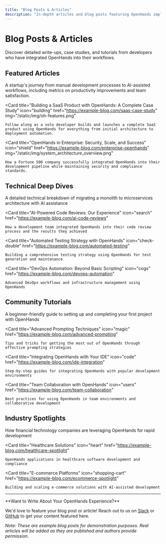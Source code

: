 ```yaml
---
title: "Blog Posts & Articles"
description: "In-depth articles and blog posts featuring OpenHands implementations"
---
```


# Blog Posts & Articles

Discover detailed write-ups, case studies, and tutorials from developers who have integrated OpenHands into their workflows.

## Featured Articles

<CardGroup cols={1}>
  <Card
    title="How OpenHands Transformed Our Development Workflow"
    icon="rocket"
    href="https://example-blog.com/openhands-workflow"
    img="/static/img/screenshot.png"
  >
    A startup's journey from manual development processes to AI-assisted workflows, including metrics on productivity improvements and team satisfaction.
  </Card>

  <Card
    title="Building a SaaS Product with OpenHands: A Complete Case Study"
    icon="building"
    href="https://example-blog.com/saas-case-study"
    img="/static/img/oh-features.png"
  >
    Follow along as a solo developer builds and launches a complete SaaS product using OpenHands for everything from initial architecture to deployment automation.
  </Card>

  <Card
    title="OpenHands in Enterprise: Security, Scale, and Success"
    icon="shield"
    href="https://example-blog.com/enterprise-openhands"
    img="/static/img/system_architecture_overview.png"
  >
    How a Fortune 500 company successfully integrated OpenHands into their development pipeline while maintaining security and compliance standards.
  </Card>
</CardGroup>

## Technical Deep Dives

<CardGroup cols={2}>
  <Card
    title="Microservices Migration with OpenHands"
    icon="cubes"
    href="https://example-blog.com/microservices-migration"
  >
    A detailed technical breakdown of migrating a monolith to microservices architecture with AI assistance
  </Card>

  <Card
    title="AI-Powered Code Reviews: Our Experience"
    icon="search"
    href="https://example-blog.com/ai-code-reviews"
  >
    How a development team integrated OpenHands into their code review process and the results they achieved
  </Card>

  <Card
    title="Automated Testing Strategy with OpenHands"
    icon="check-double"
    href="https://example-blog.com/automated-testing"
  >
    Building a comprehensive testing strategy using OpenHands for test generation and maintenance
  </Card>

  <Card
    title="DevOps Automation: Beyond Basic Scripting"
    icon="cogs"
    href="https://example-blog.com/devops-automation"
  >
    Advanced DevOps workflows and infrastructure management using OpenHands
  </Card>
</CardGroup>

## Community Tutorials

<CardGroup cols={2}>
  <Card
    title="Getting Started: Your First OpenHands Project"
    icon="play"
    href="https://example-blog.com/first-project"
  >
    A beginner-friendly guide to setting up and completing your first project with OpenHands
  </Card>

  <Card
    title="Advanced Prompting Techniques"
    icon="magic"
    href="https://example-blog.com/advanced-prompting"
  >
    Tips and tricks for getting the most out of OpenHands through effective prompting strategies
  </Card>

  <Card
    title="Integrating OpenHands with Your IDE"
    icon="code"
    href="https://example-blog.com/ide-integration"
  >
    Step-by-step guides for integrating OpenHands with popular development environments
  </Card>

  <Card
    title="Team Collaboration with OpenHands"
    icon="users"
    href="https://example-blog.com/team-collaboration"
  >
    Best practices for using OpenHands in team environments and collaborative development
  </Card>
</CardGroup>

## Industry Spotlights

<CardGroup cols={3}>
  <Card
    title="FinTech Innovation"
    icon="dollar-sign"
    href="https://example-blog.com/fintech-spotlight"
  >
    How financial technology companies are leveraging OpenHands for rapid development
  </Card>

  <Card
    title="Healthcare Solutions"
    icon="heart"
    href="https://example-blog.com/healthcare-spotlight"
  >
    OpenHands applications in healthcare software development and compliance
  </Card>

  <Card
    title="E-commerce Platforms"
    icon="shopping-cart"
    href="https://example-blog.com/ecommerce-spotlight"
  >
    Building and scaling e-commerce solutions with AI-assisted development
  </Card>
</CardGroup>

---

<Tip>
**Want to Write About Your OpenHands Experience?**

We'd love to feature your blog post or article! Reach out to us on [Slack](https://join.slack.com/t/openhands-ai/shared_invite/zt-34zm4j0gj-Qz5kRHoca8DFCbqXPS~f_A) or [GitHub](https://github.com/All-Hands-AI/OpenHands) to get your content featured here.
</Tip>

*Note: These are example blog posts for demonstration purposes. Real articles will be added as they are published and authors provide permission.*
